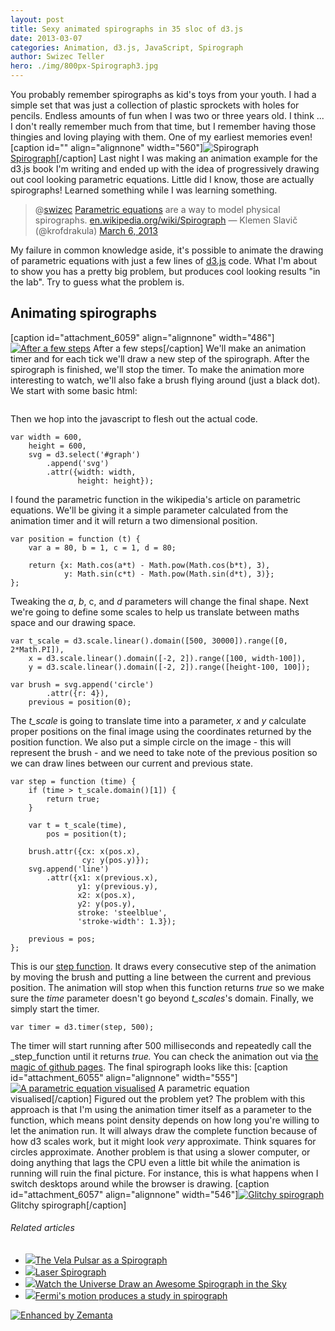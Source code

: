```yaml
---
layout: post
title: Sexy animated spirographs in 35 sloc of d3.js
date: 2013-03-07
categories: Animation, d3.js, JavaScript, Spirograph
author: Swizec Teller
hero: ./img/800px-Spirograph3.jpg
---
```


You probably remember spirographs as kid's toys from your youth. I had a simple set that was just a collection of plastic sprockets with holes for pencils. Endless amounts of fun when I was two or three years old. I think ... I don't really remember much from that time, but I remember having those thingies and loving playing with them. One of my earliest memories even! \[caption id="" align="alignnone" width="560"]![Spirograph](./img/800px-Spirograph3.jpg "Spirograph") [Spirograph](http://en.wikipedia.org/wiki/Spirograph "Spirograph")\[/caption] Last night I was making an animation example for the d3.js book I'm writing and ended up with the idea of progressively drawing out cool looking parametric equations. Little did I know, those are actually spirographs! Learned something while I was learning something.

> @[swizec](https://twitter.com/swizec) [Parametric equations](http://en.wikipedia.org/wiki/Parametric_equation "Parametric equation") are a way to model physical spirographs. [en.wikipedia.org/wiki/Spirograph](http://t.co/JvFBin6ZGa "http&#x3A;//en.wikipedia.org/wiki/Spirograph") — Klemen Slavič (@krofdrakula) [March 6, 2013](https://twitter.com/krofdrakula/status/309348085983756288)

My failure in common knowledge aside, it's possible to animate the drawing of parametric equations with just a few lines of [d3.js](http://d3js.org) code. What I'm about to show you has a pretty big problem, but produces cool looking results "in the lab". Try to guess what the problem is.

## Animating spirographs

\[caption id="attachment_6059" align="alignnone" width="486"][![After a few steps](http://swizec.com/blog/wp-content/uploads/2013/03/0007_04_04.png "After a few steps")](./img/0007_04_04.png) After a few steps\[/caption] We'll make an animation timer and for each tick we'll draw a new step of the spirograph. After the spirograph is finished, we'll stop the timer. To make the animation more interesting to watch, we'll also fake a brush flying around (just a black dot). We start with some basic html:

```

```

Then we hop into the javascript to flesh out the actual code.

    var width = 600,
        height = 600,
        svg = d3.select('#graph')
            .append('svg')
            .attr({width: width,
                   height: height});

I found the parametric function in the wikipedia's article on parametric equations. We'll be giving it a simple parameter calculated from the animation timer and it will return a two dimensional position.

    var position = function (t) {
        var a = 80, b = 1, c = 1, d = 80;

        return {x: Math.cos(a*t) - Math.pow(Math.cos(b*t), 3),
                y: Math.sin(c*t) - Math.pow(Math.sin(d*t), 3)};
    };

Tweaking the _a_, _b_, c, and _d_ parameters will change the final shape. Next we're going to define some scales to help us translate between maths space and our drawing space.

    var t_scale = d3.scale.linear().domain([500, 30000]).range([0, 2*Math.PI]),
        x = d3.scale.linear().domain([-2, 2]).range([100, width-100]),
        y = d3.scale.linear().domain([-2, 2]).range([height-100, 100]);

    var brush = svg.append('circle')
            .attr({r: 4}),
        previous = position(0);

The _t_scale_ is going to translate time into a parameter, _x_ and _y_ calculate proper positions on the final image using the coordinates returned by the position function. We also put a simple circle on the image - this will represent the brush - and we need to take note of the previous position so we can draw lines between our current and previous state.

    var step = function (time) {
        if (time > t_scale.domain()[1]) {
            return true;
        }

        var t = t_scale(time),
            pos = position(t);

        brush.attr({cx: x(pos.x),
                    cy: y(pos.y)});
        svg.append('line')
            .attr({x1: x(previous.x),
                   y1: y(previous.y),
                   x2: x(pos.x),
                   y2: y(pos.y),
                   stroke: 'steelblue',
                   'stroke-width': 1.3});

        previous = pos;
    };

This is our [step function](http://en.wikipedia.org/wiki/Step_function "Step function"). It draws every consecutive step of the animation by moving the brush and putting a line between the current and previous position. The animation will stop when this function returns _true_ so we make sure the _time_ parameter doesn't go beyond _t_scales_'s domain. Finally, we simply start the timer.

    var timer = d3.timer(step, 500);

The timer will start running after 500 milliseconds and repeatedly call the _step_function until it returns _true._ You can check the animation out via [the magic of github pages](http://swizec.github.com/d3.js-book-examples/ch4/timers.html). The final spirograph looks like this: \[caption id="attachment_6055" align="alignnone" width="555"][![A parametric equation visualised](http://swizec.com/blog/wp-content/uploads/2013/03/0007_04_05.png "A parametric equation visualised")](./img/0007_04_05.png) A parametric equation visualised\[/caption] Figured out the problem yet? The problem with this approach is that I'm using the animation timer itself as a parameter to the function, which means point density depends on how long you're willing to let the animation run. It will always draw the complete function because of how d3 scales work, but it might look _very_ approximate. Think squares for circles approximate. Another problem is that using a slower computer, or doing anything that lags the CPU even a little bit while the animation is running will ruin the final picture. For instance, this is what happens when I switch desktops around while the browser is drawing. \[caption id="attachment_6057" align="alignnone" width="546"][![Glitchy spirograph](http://swizec.com/blog/wp-content/uploads/2013/03/glitchy-spirograph.png "Glitchy spirograph")](./img/glitchy-spirograph.png) Glitchy spirograph\[/caption]

###### Related articles

-   [![](http://i.zemanta.com/148486923_80_80.jpg)](http://www.universetoday.com/100325/the-vela-pulsar-as-a-spirograph/)[The Vela Pulsar as a Spirograph](http://www.universetoday.com/100325/the-vela-pulsar-as-a-spirograph/)
-   [![](http://i.zemanta.com/147121686_80_80.jpg)](http://hackaday.com/2013/02/21/laser-spirograph/)[Laser Spirograph](http://hackaday.com/2013/02/21/laser-spirograph/)
-   [![](http://i.zemanta.com/148806266_80_80.jpg)](http://www.gizmodo.co.uk/2013/02/watch-the-universe-draw-an-awesome-spirograph-in-the-sky/)[Watch the Universe Draw an Awesome Spirograph in the Sky](http://www.gizmodo.co.uk/2013/02/watch-the-universe-draw-an-awesome-spirograph-in-the-sky/)
-   [![](http://i.zemanta.com/148576796_80_80.jpg)](http://phys.org/news/2013-02-fermi-motion-spirograph.html)[Fermi's motion produces a study in spirograph](http://phys.org/news/2013-02-fermi-motion-spirograph.html)

[![Enhanced by Zemanta](http://img.zemanta.com/zemified_e.png?x-id=fb22a411-7098-4367-b54c-e6363f006ad9)](http://www.zemanta.com/?px "Enhanced by Zemanta")
